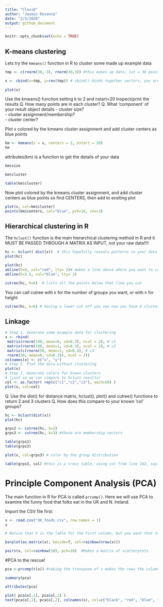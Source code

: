 ```yaml
---
title: "Class8"
author: "Jasmin Revanna"
date: "2/5/2020"
output: github_document
---
```


```r
knitr::opts_chunk$set(echo = TRUE)
```

## K-means clustering

Lets try the `kmeans()` function in R to cluster some made up example data

```r
tmp <- c(rnorm(30,-3), rnorm(30,3)) #this makes up data, 1st = 30 points centered around -3, 2nd = 30 points centered around +3 --> makes a vector that has 60 points

x <- cbind(x=tmp, y=rev(tmp)) # cbind() binds together vectors, you are also setting the axes, where x is the first vector and y is the reverse (rev()) of the tmp vector, then you plot and see you have 2 groups that are clearly separate/clustered
 
plot(x)
```
Use the kmeans() function setting k to 2 and nstart=20 
Inspect/print the results 
Q. How many points are in each cluster?
Q. What ‘component’ of your result object details
         - cluster size?      
         - cluster assignment/membership?       
         - cluster center?

Plot x colored by the kmeans cluster assignment and add cluster centers as blue points

```r
km <- kmeans(x = x, centers = 2, nstart = 20) 
km
```


attributes(km) is a function to get the details of your data



```r
km$size
```

```r
km$cluster
```

```r
table(km$cluster)
```

Now plot colored by the kmeans cluster assignment, and add cluster centers as blue points
so find CENTERS, then add to exsiting plot

```r
plot(x, col=km$cluster)
points(km$centers, col="blue", pch=16, cex=3)
```

## Hierarchical clustering in R

The `hclust()` function is the main hierarchical clustering method in R and it MUST BE PASSED THROUGH A MATRIX AS INPUT, not your raw data!!!!

```r
hc <- hclust( dist(x))  # this hopefully reveals patterns in your data
plot(hc)
```

```r
plot(hc)
abline(h=6, col="red", lty= 2)# makes a line above where you want to cut off the data
abline(h=3.5, col="blue", lty= 2)
```

```r
cutree(hc, h=6)  # lists all the points below that line you cut
```
You can call cutree with `k` for the number of groups you want, or with `h` for height

```r
cutree(hc, k=6) # having a lower cut off you see now you have 6 clusters
```

## Linkage

```r
# Step 1. Generate some example data for clustering
x <- rbind(
 matrix(rnorm(100, mean=0, sd=0.3), ncol = 2), # c1
 matrix(rnorm(100, mean=1, sd=0.3), ncol = 2), # c2
 matrix(c(rnorm(50, mean=1, sd=0.3), # c3
 rnorm(50, mean=0, sd=0.3)), ncol = 2))
colnames(x) <- c("x", "y")
# Step 2. Plot the data without clustering
plot(x)
# Step 3. Generate colors for known clusters
# (just so we can compare to hclust results)
col <- as.factor( rep(c("c1","c2","c3"), each=50) )
plot(x, col=col)
```

Q. Use the dist() for distance matrix, hclust(), plot() and cutree() functions to return 2 and 3 clusters 
Q. How does this compare to your known 'col' groups?

```r
hc <- hclust(dist(x))
plot(hc)
```

```r
grps2 <- cutree(hc, k=2)
grps3 <- cutree(hc, k=3) #these are membership vectors
```


```r
table(grps2)
table(grps3)
```

```r
plot(x, col=grps3) # color by the group distribution
```

```r
table(grps3, col) #this is a cross table, using col from line 102, saying for group 1 all 42 points come from cluster 1, for group 2 most points come from cluster 3, for group 3 most points come from cluster 2 - so only group 1 is mostly right
```



# Principle Component Analysis (PCA)

The main function in R for PCA is called `prcomp()`. Here we will use PCA to examine the funny food that folks eat in the UK and N. Ireland.

Import the CSV file first:

```r
x <- read.csv("UK_foods.csv", row.names = 1)
x

# Notice that X is the lable for the first column, but you want that to be the row names. You can fix that in the import function, with row.names=1

```

```r
barplot(as.matrix(x), beside=T, col=rainbow(nrow(x)))
```


```r
pairs(x, col=rainbow(10), pch=16)  #Makes a matrix of scatterplots
```

#PCA to the rescue!

```r
pca <-prcomp(t(x)) #taking the transpose of x makes the rows the column names
```

```r
summary(pca)
```

```r
attributes(pca)
```

```r
plot( pca$x[,1], pca$x[,2] )
text(pca$x[,1], pca$x[,2], colnames(x), col=c("black", "red", "blue", "darkgreen"))
```










